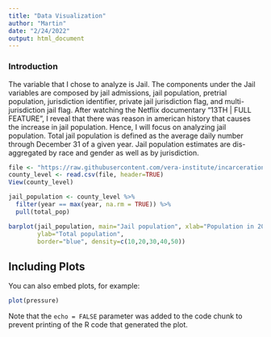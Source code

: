 ```yaml
---
title: "Data Visualization"
author: "Martin"
date: "2/24/2022"
output: html_document
---
```


### Introduction

The variable that I chose to analyze is Jail. The components under the Jail variables are composed by jail admissions, jail population, pretrial population, jurisdiction identifier, private jail jurisdiction flag, and multi-jurisdiction jail flag. After watching the Netflix documentary "13TH | FULL FEATURE", I reveal that there was reason in american history that causes the increase in jail population. Hence, I will focus on analyzing jail population. Total jail population is defined as the average daily number through December 31 of a given year. Jail population estimates are dis-aggregated by race and gender as well as by jurisdiction.

```r
file <- "https://raw.githubusercontent.com/vera-institute/incarceration-trends/master/incarceration_trends.csv"
county_level <- read.csv(file, header=TRUE)
View(county_level)

jail_population <- county_level %>%
  filter(year == max(year, na.rm = TRUE)) %>%
  pull(total_pop)

barplot(jail_population, main="Jail population", xlab="Population in 2018 in different county",  
        ylab="Total population",
        border="blue", density=c(10,20,30,40,50))
```

## Including Plots

You can also embed plots, for example:

```r
plot(pressure)
```

Note that the `echo = FALSE` parameter was added to the code chunk to prevent printing of the R code that generated the plot.
